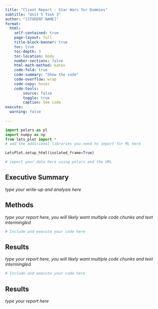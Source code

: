 ```yaml
---
title: "Client Report - Star Wars for Dummies"
subtitle: "Unit 5 Task 3"
author: "[STUDENT NAME]"
format:
  html:
    self-contained: true
    page-layout: full
    title-block-banner: true
    toc: true
    toc-depth: 3
    toc-location: body
    number-sections: false
    html-math-method: katex
    code-fold: true
    code-summary: "Show the code"
    code-overflow: wrap
    code-copy: hover
    code-tools:
        source: false
        toggle: true
        caption: See code
execute: 
  warning: false
    
---
```


```python
import polars as pl 
import numpy as np
from lets_plot import *
# add the additional libraries you need to import for ML here

LetsPlot.setup_html(isolated_frame=True)
```


```python
# import your data here using polars and the URL


```

<!-- Rather than a simple write up like we have been doing so far, this project requires a more structured approach. You will need to show you have completed the tasks, but will structure the report in a way that is more like a client report. The report will be structured as follows:

 - Executive Summary: This is a high level overview of the analysis, including the problem statement, the data used, and the main findings. It should be concise and to the point, summarizing the key insights/recommendations without going into too much detail. These are usually bullet points, no graphs. PLEASE EXPLICITLY STATE IN THIS SECTION WHERE YOU DID THE STRETCH OR NOT! 
 - Methods: this is a high level overview of the methods used in the analysis. This should include an explanation of data preparation steps, especially how you dealt with each categorical variable and why. Showing the resulting or original distribution of variables may be helpful. Describe how you handled missing values and outliers. How did/might your decisions impact results?Explain any feature engineering steps you took. This is also where you will put the graphs you recreated to show you validated the dataset and that it matches the article.
 - Results: this is a more in-depth explanation of results. A classification report and feature importance graphs belong here.
 - Conclusion: this is where you will discuss the implication of the results, including any limitations of the analysis, and recommendations for actions/future work. It may feel repetitive to the executive summary, but it should be more detailed and include any additional insights you gained from the analysis. -->

## Executive Summary

_type your write-up and analysis here_



## Methods

_type your report here, you will likely want multiple code chunks and text intermingled_

```python
# Include and execute your code here


```

## Results

_type your report here, you will likely want multiple code chunks and text intermingled_

```python
# Include and execute your code here


```

## Results

_type your report here_
